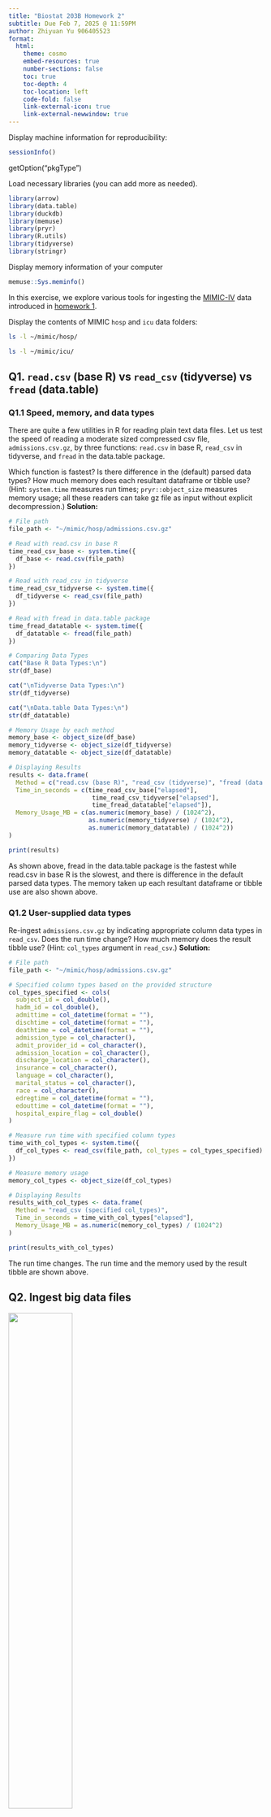 ```yaml
---
title: "Biostat 203B Homework 2"
subtitle: Due Feb 7, 2025 @ 11:59PM
author: Zhiyuan Yu 906405523
format:
  html:
    theme: cosmo
    embed-resources: true
    number-sections: false
    toc: true
    toc-depth: 4
    toc-location: left
    code-fold: false
    link-external-icon: true
    link-external-newwindow: true
---
```


Display machine information for reproducibility:

```r
sessionInfo()
```

getOption("pkgType")

Load necessary libraries (you can add more as needed).

```r
library(arrow)
library(data.table)
library(duckdb)
library(memuse)
library(pryr)
library(R.utils)
library(tidyverse)
library(stringr)
```

Display memory information of your computer

```r
memuse::Sys.meminfo()
```

In this exercise, we explore various tools for ingesting the [MIMIC-IV](https://physionet.org/content/mimiciv/3.1/) data introduced in [homework 1](https://ucla-biostat-203b.github.io/2025winter/hw/hw1/hw1.html).

Display the contents of MIMIC `hosp` and `icu` data folders:

```bash
ls -l ~/mimic/hosp/
```

```bash
ls -l ~/mimic/icu/
```

## Q1. `read.csv` (base R) vs `read_csv` (tidyverse) vs `fread` (data.table)

### Q1.1 Speed, memory, and data types

There are quite a few utilities in R for reading plain text data files. Let us test the speed of reading a moderate sized compressed csv file, `admissions.csv.gz`, by three functions: `read.csv` in base R, `read_csv` in tidyverse, and `fread` in the data.table package.

Which function is fastest? Is there difference in the (default) parsed data types? How much memory does each resultant dataframe or tibble use? (Hint: `system.time` measures run times; `pryr::object_size` measures memory usage; all these readers can take gz file as input without explicit decompression.) 
**Solution:**
```r
# File path
file_path <- "~/mimic/hosp/admissions.csv.gz"

# Read with read.csv in base R
time_read_csv_base <- system.time({
  df_base <- read.csv(file_path)
})

# Read with read_csv in tidyverse 
time_read_csv_tidyverse <- system.time({
  df_tidyverse <- read_csv(file_path)
})

# Read with fread in data.table package
time_fread_datatable <- system.time({
  df_datatable <- fread(file_path)
})

# Comparing Data Types
cat("Base R Data Types:\n")
str(df_base)

cat("\nTidyverse Data Types:\n")
str(df_tidyverse)

cat("\nData.table Data Types:\n")
str(df_datatable)

# Memory Usage by each method
memory_base <- object_size(df_base)
memory_tidyverse <- object_size(df_tidyverse)
memory_datatable <- object_size(df_datatable)

# Displaying Results
results <- data.frame(
  Method = c("read.csv (base R)", "read_csv (tidyverse)", "fread (data.table)"),
  Time_in_seconds = c(time_read_csv_base["elapsed"], 
                       time_read_csv_tidyverse["elapsed"], 
                       time_fread_datatable["elapsed"]),
  Memory_Usage_MB = c(as.numeric(memory_base) / (1024^2),
                      as.numeric(memory_tidyverse) / (1024^2),
                      as.numeric(memory_datatable) / (1024^2))
)

print(results)
```
As shown above, fread in the data.table package is the fastest while read.csv in base R is the slowest, and there is difference in the default parsed data types. The memory taken up each resultant dataframe or tibble use are also shown above.

### Q1.2 User-supplied data types

Re-ingest `admissions.csv.gz` by indicating appropriate column data types in `read_csv`. Does the run time change? How much memory does the result tibble use? (Hint: `col_types` argument in `read_csv`.) 
**Solution:**
```r
# File path
file_path <- "~/mimic/hosp/admissions.csv.gz"

# Specified column types based on the provided structure
col_types_specified <- cols(
  subject_id = col_double(),
  hadm_id = col_double(),
  admittime = col_datetime(format = ""),
  dischtime = col_datetime(format = ""),
  deathtime = col_datetime(format = ""),
  admission_type = col_character(),
  admit_provider_id = col_character(),
  admission_location = col_character(),
  discharge_location = col_character(),
  insurance = col_character(),
  language = col_character(),
  marital_status = col_character(),
  race = col_character(),
  edregtime = col_datetime(format = ""),
  edouttime = col_datetime(format = ""),
  hospital_expire_flag = col_double()
)

# Measure run time with specified column types
time_with_col_types <- system.time({
  df_col_types <- read_csv(file_path, col_types = col_types_specified)
})

# Measure memory usage
memory_col_types <- object_size(df_col_types)

# Displaying Results
results_with_col_types <- data.frame(
  Method = "read_csv (specified col_types)",
  Time_in_seconds = time_with_col_types["elapsed"],
  Memory_Usage_MB = as.numeric(memory_col_types) / (1024^2)
)

print(results_with_col_types)
```
The run time changes. The run time and the memory used by the result tibble are shown above.

## Q2. Ingest big data files

<p align="center">

<img src="./bigfile.png" width="50%"/>

</p>

Let us focus on a bigger file, `labevents.csv.gz`, which is about 130x bigger than `admissions.csv.gz`.

```bash
ls -l ~/mimic/hosp/labevents.csv.gz
```

Display the first 10 lines of this file.

```bash
zcat < ~/mimic/hosp/labevents.csv.gz | head -10
```

### Q2.1 Ingest `labevents.csv.gz` by `read_csv`

<p align="center">

<img src="./readr_logo.png" width="20%"/>

</p>

Try to ingest `labevents.csv.gz` using `read_csv`. What happens? If it takes more than 3 minutes on your computer, then abort the program and report your findings.
**Solution:**
```r
#| eval: false
# Set a timer to monitor the performance
start_time <- Sys.time()

# Use tryCatch to handle interruptions
result <- tryCatch({
  df_readr <- read_csv("~/mimic/hosp/labevents.csv.gz")
  end_time <- Sys.time()
  
  # Calculate duration
  duration <- as.numeric(difftime(end_time, start_time, units = "secs"))
  
  cat("Ingestion completed in", duration, "seconds.\n")
  cat("Data dimensions:", dim(df_readr), "\n")
  
  return(df_readr)
}, error = function(e) {
  cat("An error occurred:", e$message, "\n")
  return(NULL)
})
```
My system did not finish the process of ingestion in 3 minutes because my laptop does not have enough memory (RAM) to ingest the large labevents.cvs file.

### Q2.2 Ingest selected columns of `labevents.csv.gz` by `read_csv`

Try to ingest only columns `subject_id`, `itemid`, `charttime`, and `valuenum` in `labevents.csv.gz` using `read_csv`. Does this solve the ingestion issue? (Hint: `col_select` argument in `read_csv`.)
**Solution:**
```r
#| eval: false
# Measure the time for ingestion
start_time <- Sys.time()

# Use tryCatch to handle any potential errors
result <- tryCatch({
  # Ingest only selected columns
  df_selected <- read_csv(
    "~/mimic/hosp/labevents.csv.gz",
    col_select = c(subject_id, itemid, charttime, valuenum)
  )
  
  end_time <- Sys.time()
  
  # Calculate duration
  duration <- as.numeric(difftime(end_time, start_time, units = "secs"))
  
  # Display performance and data information
  cat("Ingestion completed in", duration, "seconds.\n")
  cat("Data dimensions:", dim(df_selected), "\n")
  
  return(df_selected)
}, error = function(e) {
  cat("An error occurred:", e$message, "\n")
  return(NULL)
})
```
My program is forced to terminate again since my laptop still does not have enough RAM to ingest the data even just trying to ingest some specific columns.

### Q2.3 Ingest a subset of `labevents.csv.gz`

<p align="center">

<img src="./linux_logo.png" width="20%"/>

</p>

Our first strategy to handle this big data file is to make a subset of the `labevents` data. Read the [MIMIC documentation](https://mimic.mit.edu/docs/iv/modules/hosp/labevents/) for the content in data file `labevents.csv`.

In later exercises, we will only be interested in the following lab items: creatinine (50912), potassium (50971), sodium (50983), chloride (50902), bicarbonate (50882), hematocrit (51221), white blood cell count (51301), and glucose (50931) and the following columns: `subject_id`, `itemid`, `charttime`, `valuenum`. Write a Bash command to extract these columns and rows from `labevents.csv.gz` and save the result to a new file `labevents_filtered.csv.gz` in the current working directory. (Hint: Use `zcat <` to pipe the output of `labevents.csv.gz` to `awk` and then to `gzip` to compress the output. Do **not** put `labevents_filtered.csv.gz` in Git! To save render time, you can put `#| eval: false` at the beginning of this code chunk. TA will change it to `#| eval: true` before rendering your qmd file.)
**Solution:** 
```bash
#| eval: false
# Show the headers
zcat ~/mimic/hosp/labevents.csv.gz | head -n 1

# Extract the wanted columns and rows and put them into a new file
zcat < ~/mimic/hosp/labevents.csv.gz |
  awk -F, 'BEGIN {OFS=","; print "subject_id,itemid,charttime,valuenum"}
  NR==1 {next}
  ($5 == 50912 || $5 == 50971 || $5 == 50983 || $5 == 50902 ||
   $5 == 50882 || $5 == 51221 || $5 == 51301 || $5 == 50931) {
    print $2, $5, $7, $10
  }' |
  gzip > labevents_filtered.csv.gz
```
The file is created

Display the first 10 lines of the new file `labevents_filtered.csv.gz`. How many lines are in this new file, excluding the header? How long does it take `read_csv` to ingest `labevents_filtered.csv.gz`?

**Solution:**
Display the first 10 lines of the new file excluding header:
```bash
zcat labevents_filtered.csv.gz | head -n 10
```
Count the lines in the new file:
```bash
zcat labevents_filtered.csv.gz | tail -n +2 | wc -l
```
Measure the time it takes `read_csv` to ingest the new file:
```bash
time Rscript -e "read.csv('labevents_filtered.csv.gz')" > /dev/null 2>&1
```

### Q2.4 Ingest `labevents.csv` by Apache Arrow

<p align="center">

<img src="./arrow_logo.png" width="30%"/>

</p>

Our second strategy is to use [Apache Arrow](https://arrow.apache.org/) for larger-than-memory data analytics. Unfortunately Arrow does not work with gz files directly. First decompress `labevents.csv.gz` to `labevents.csv` and put it in the current working directory (do not add it in git!). To save render time, put `#| eval: false` at the beginning of this code chunk. TA will change it to `#| eval: true` when rendering your qmd file.

Then use [`arrow::open_dataset`](https://arrow.apache.org/docs/r/reference/open_dataset.html) to ingest `labevents.csv`, select columns, and filter `itemid` as in Q2.3. How long does the ingest+select+filter process take? Display the number of rows and the first 10 rows of the result tibble, and make sure they match those in Q2.3. (Hint: use `dplyr` verbs for selecting columns and filtering rows.)

Write a few sentences to explain what is Apache Arrow. Imagine you want to explain it to a layman in an elevator.
**Solution:**
First, unzip the labevents.csv.gz file
```bash
#| eval: false
gunzip -k ~/mimic/hosp/labevents.csv.gz
```
Measure the time for ingest + select + filter
```r
time_arrow <- system.time({
  dataset <- arrow::open_dataset("~/mimic/hosp/labevents.csv", format = "csv")
  
  result_tibble <- dataset %>%
    select(subject_id, itemid, charttime, valuenum ) %>%
    filter(itemid %in% c(50912, 50971, 50983, 50902, 50882, 51221, 51301, 50931)) %>%
    collect()
})

print(time_arrow)
```
Then, count the number of rows:
```r
cat("Number of Rows:", nrow(result_tibble), "\n")
```
Lastly, show the first 10 rows:
```r
# Display the first 10 rows
print(head(result_tibble, 10))
```
Apache Arrow is a method to move and process large amounts of data within a short time. Imagine you bought a large bag of rice from Costco and trying to pour it into a bucket. For most of the time, if you are not strong enough to carry the bag, you would use a small rice cup to shovel the rice cup by cup to the bucket, which could take a long time. Apache Arrow is the method that lets you move the entire bag of rice at once and pour it into the rice bucket, which is more time efficient. It stores data in a format that different tools and programs can understand instantly, making data analysis much faster, especially when dealing with big files that don’t even fit into your computer’s memory.

### Q2.5 Compress `labevents.csv` to Parquet format and ingest/select/filter

<p align="center">

<img src="./parquet_logo.png" width="30%"/>

</p>

Re-write the csv file `labevents.csv` in the binary Parquet format (Hint: [`arrow::write_dataset`](https://arrow.apache.org/docs/r/reference/write_dataset.html).) How large is the Parquet file(s)? How long does the ingest+select+filter process of the Parquet file(s) take? Display the number of rows and the first 10 rows of the result tibble and make sure they match those in Q2.3. (Hint: use `dplyr` verbs for selecting columns and filtering rows.)

Write a few sentences to explain what is the Parquet format. Imagine you want to explain it to a layman in an elevator.
**Solution:**
First, re-write the csv file into binary Parquet format:
```r
# Define the CSV file path and the output Parquet directory
labevents_data <- arrow::open_dataset("~/mimic/hosp/labevents.csv", format = "csv")

# Write to Parquet format
arrow::write_dataset(labevents_data, path = "labevents_parquet", format = "parquet")
```
Then, measure the size of the file:
```bash
du -sh labevents_parquet
```
After that, measure the time for ingest + select + filter
```r
time_parquet <- system.time({
  dataset_parquet <- arrow::open_dataset("labevents_parquet", format = "parquet")

result_tibble_parquet <- dataset_parquet %>%
  select(subject_id, itemid, charttime, valuenum) %>%
  filter(itemid %in% c(50912, 50971, 50983, 50902, 50882, 51221, 51301, 50931)) %>%
  arrange(subject_id, charttime) %>%  # Ensure sorting matches Q2.3
  collect()
})

print(time_parquet)
```
Not stopping here, we are going to display the number of rows:
```r
cat("Number of Rows:", nrow(result_tibble_parquet), "\n")
```
Finally, display the first 10 rows:
```r
print(head(result_tibble_parquet, 10))
```
Parquet is a method that allow people to efficiently store large datasets. It functions like a higly organized, compressed data package which allow users to process the data within a short time. It’s a useful tool useful when dealing with large amount of data since it saves space and speeds up data processing.

### Q2.6 DuckDB

<p align="center">

<img src="./duckdb_logo.png" width="20%"/>

</p>

Ingest the Parquet file, convert it to a DuckDB table by [`arrow::to_duckdb`](https://arrow.apache.org/docs/r/reference/to_duckdb.html), select columns, and filter rows as in Q2.5. How long does the ingest+convert+select+filter process take? Display the number of rows and the first 10 rows of the result tibble and make sure they match those in Q2.3. (Hint: use `dplyr` verbs for selecting columns and filtering rows.)

Write a few sentences to explain what is DuckDB. Imagine you want to explain it to a layman in an elevator.

**Solution:**
First, ingest the Parquet file and convert it to a DuckDB table, and measure the time it takes to finish the process:
```r
parquet_dir <- "labevents_parquet"

process_time <- system.time({
  # Ingest the Parquet dataset
  dataset_parquet <- arrow::open_dataset(parquet_dir, format = "parquet")
  
  # Convert the Arrow dataset to a DuckDB table
  con <- dbConnect(duckdb::duckdb())
  duckdb_table <- arrow::to_duckdb(dataset_parquet, con = con, table_name = "labevents_table")
  
  # Select and filter data
  result_tibble_duckdb <- duckdb_table %>%
    select(subject_id, itemid, charttime, valuenum) %>%
    filter(itemid %in% c(50912, 50971, 50983, 50902, 50882, 51221, 51301, 50931)) %>%
    arrange(subject_id, charttime) %>%  # Ensure the same order as Q2.5
    collect()
})

cat("\nIngest + Convert + Select + Filter Time:\n")
print(process_time)
```
Then, count the number of rows:
```r
cat("\nNumber of Rows:", nrow(result_tibble_duckdb), "\n")
```
Lastly, show the first 10 rows: 
```r
cat("\nFirst 10 Rows:\n")
print(head(result_tibble_duckdb, 10))

# Close DuckDB connection
dbDisconnect(con, shutdown = TRUE)
```
DuckDB is like a lightning-fast, in-memory database that works directly inside your data tools such as R or Python. Consider it as an advanced version of Excel that can handle millions of rows without needing for a big database server. It’s great for doing fast data analysis on laptops and this natural of it makes DuckDB a perfect tool for data scientists to work on large datasets.

## Q3. Ingest and filter `chartevents.csv.gz`

[`chartevents.csv.gz`](https://mimic.mit.edu/docs/iv/modules/icu/chartevents/) contains all the charted data available for a patient. During their ICU stay, the primary repository of a patient’s information is their electronic chart. The `itemid` variable indicates a single measurement type in the database. The `value` variable is the value measured for `itemid`. The first 10 lines of `chartevents.csv.gz` are

```bash
zcat < ~/mimic/icu/chartevents.csv.gz | head -10
```

How many rows? 433 millions.

```bash
#| eval: false
zcat < ~/mimic/icu/chartevents.csv.gz | tail -n +2 | wc -l
```

[`d_items.csv.gz`](https://mimic.mit.edu/docs/iv/modules/icu/d_items/) is the dictionary for the `itemid` in `chartevents.csv.gz`.

```bash
zcat < ~/mimic/icu/d_items.csv.gz | head -10
```

In later exercises, we are interested in the vitals for ICU patients: heart rate (220045), mean non-invasive blood pressure (220181), systolic non-invasive blood pressure (220179), body temperature in Fahrenheit (223761), and respiratory rate (220210). Retrieve a subset of `chartevents.csv.gz` only containing these items, using the favorite method you learnt in Q2.

Document the steps and show code. Display the number of rows and the first 10 rows of the result tibble.
**Solution:**
Step1: Unzip the file
```r
# Unzip the file
system("gzip -d -k ~/mimic/icu/chartevents.csv.gz")
```